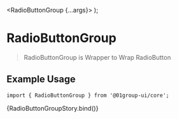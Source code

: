 
<Meta
  title="Components/Forms/Radio"
  component={[RadioButtonGroup]}
  argTypes={{}}
/>

  <RadioButtonGroup {...args}>
    <RadioButton defaultChecked label="html" id="html" name="tech" />
    <RadioButton label="css" id="css" name="tech" />
    <RadioButton label="web" id="web" name="tech" />
    <RadioButton label="javascript" id="js" name="tech" />
    <RadioButton label="Python" id="py" name="tech" />
  </RadioButtonGroup>
);

# RadioButtonGroup

> RadioButtonGroup is Wrapper to Wrap RadioButton

## Example Usage

```tsx
import { RadioButtonGroup } from '@01group-ui/core';
```

<Canvas columns={2} withSource="close">
  <Story name="RadioButtonGroup">{RadioButtonGroupStory.bind()}</Story>
</Canvas>

<ArgsTable of={RadioButtonGroup} />
